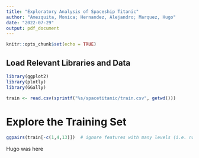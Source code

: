 ---
title: "Exploratory Analysis of Spaceship Titanic"
author: "Amezquita, Monica; Hernandez, Alejandro; Marquez, Hugo"
date: "2022-07-29"
output: pdf_document
---

```{r setup, include=FALSE}
knitr::opts_chunk$set(echo = TRUE)
```

## Load Relevant Libraries and Data

```{r echo=FALSE}
library(ggplot2)
library(plotly)
library(GGally)
```

```{r}
train <- read.csv(sprintf("%s/spacetitanic/train.csv", getwd()))
```

# Explore the Training Set

```{r}
ggpairs(train[-c(1,4,13)])  # ignore features with many levels (i.e. names)
```

Hugo was here



